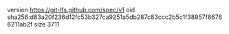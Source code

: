 version https://git-lfs.github.com/spec/v1
oid sha256:d83a20f236d12fc53b327ca9251a5db287c83ccc2b5c1f38957f86766211ab2f
size 3711
